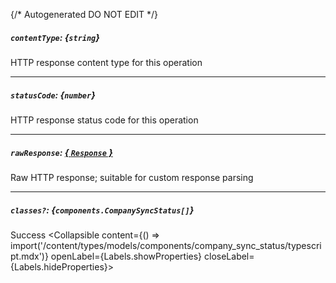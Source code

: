 {/* Autogenerated DO NOT EDIT  */}

##### `contentType`: *{`string`}*
HTTP response content type for this operation

---
##### `statusCode`: *{`number`}*
HTTP response status code for this operation

---
##### `rawResponse`: [*{ `Response` }*](https://developer.mozilla.org/en-US/docs/Web/API/Response)
Raw HTTP response; suitable for custom response parsing

---
##### `classes?`: *{`components.CompanySyncStatus[]`}*
Success
<Collapsible content={() => import('/content/types/models/components/company_sync_status/typescript.mdx')} openLabel={Labels.showProperties} closeLabel={Labels.hideProperties}>
</Collapsible>


